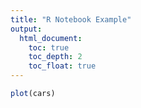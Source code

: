 ```yaml
---
title: "R Notebook Example"
output: 
  html_document:
    toc: true
    toc_depth: 2
    toc_float: true
---
```




```r
plot(cars)
```

